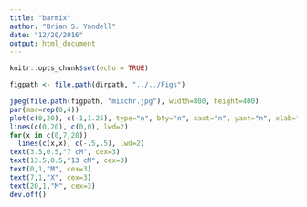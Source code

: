 ```yaml
---
title: "barmix"
author: "Brian S. Yandell"
date: "12/20/2016"
output: html_document
---
```


```r
knitr::opts_chunk$set(echo = TRUE)
```

```r
figpath <- file.path(dirpath, "../../Figs")
```

```r
jpeg(file.path(figpath, "mixchr.jpg"), width=800, height=400)
par(mar=rep(0,4))
plot(c(0,20), c(-1,1.25), type="n", bty="n", xaxt="n", yaxt="n", xlab="", ylab="")
lines(c(0,20), c(0,0), lwd=2)
for(x in c(0,7,20))
  lines(c(x,x), c(-.5,.5), lwd=2)
text(3.5,0.5,"7 cM", cex=3)
text(13.5,0.5,"13 cM", cex=3)
text(0,1,"M", cex=3)
text(7,1,"X", cex=3)
text(20,1,"M", cex=3)
dev.off()
```

